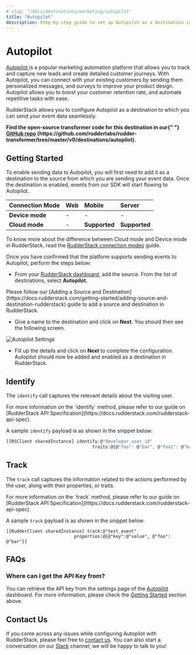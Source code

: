 ```yaml
---
# slug: "/docs/destinations/marketing/autopilot"
title: "Autopilot"
description: Step-by-step guide to set up Autopilot as a destination in RudderStack.
---
```


# Autopilot

[Autopilot ](https://www.autopilothq.com/)is a popular marketing automation platform that allows you to track and capture new leads and create detailed customer journeys. With Autopilot, you can connect with your existing customers by sending them personalized messages, and surveys to improve your product design. Autopilot allows you to boost your customer retention rate, and automate repetitive tasks with ease.

RudderStack allows you to configure Autopilot as a destination to which you can send your event data seamlessly.

<div class="successBlock">
  <strong>
    Find the open-source transformer code for this destination in our{" "}
    <a href="">GitHub repo</a>
    (https://github.com/rudderlabs/rudder-transformer/tree/master/v0/destinations/autopilot).
  </strong>
</div>

## Getting Started

To enable sending data to Autopilot, you will first need to add it as a destination to the source from which you are sending your event data. Once the destination is enabled, events from our SDK will start flowing to Autopilot.

| **Connection Mode** | **Web** | **Mobile**    | **Server**    |
| :------------------ | :------ | :------------ | :------------ |
| **Device mode**     | -       | -             | -             |
| **Cloud mode**      | -       | **Supported** | **Supported** |

<div class="infoBlock">
To know more about the difference between Cloud mode and Device mode in RudderStack, read the <a href="../../get-started/rudderstack-connection-modes">RudderStack connection modes</a> guide.

</div>

Once you have confirmed that the platform supports sending events to Autopilot, perform the steps below:

- From your [RudderStack dashboard](https://app.rudderlabs.com/), add the source. From the list of destinations, select **Autopilot.**

<div class="infoBlock">
Please follow our [Adding a Source and Destination](https://docs.rudderstack.com/getting-started/adding-source-and-destination-rudderstack) guide to add a source and destination in RudderStack.

</div>

- Give a name to the destination and click on **Next**. You should then see the following screen.

![Autopilot Settings](../../.gitbook/assets/autopilot.png)

- Fill up the details and click on **Next** to complete the configuration. Autopilot should now be added and enabled as a destination in RudderStack.

## Identify

The `identify` call captures the relevant details about the visiting user.

<div class="infoBlock">
For more information on the `identify` method, please refer to our guide on [RudderStack API Specification](https://docs.rudderstack.com/rudderstack-api-spec).

</div>

A sample `identify` payload is as shown in the snippet below:

```javascript
[[RSClient sharedInstance] identify:@"developer_user_id"
                                 traits:@{@"foo": @"bar", @"foo1": @"bar1"}];
```

## Track

The `track` call captures the information related to the actions performed by the user, along with their properties, or traits.

<div class="infoBlock">
For more information on the `track` method, please refer to our guide on [RudderStack API Specification](https://docs.rudderstack.com/rudderstack-api-spec).

</div>

A sample `track` payload is as shown in the snippet below:

```text
[[RudderClient sharedInstance] track:@"test_event"
                          properties:@{@"key":@"value", @"foo": @"bar"}]
```

## FAQs

### Where can I get the API Key from?

You can retrieve the API key from the settings page of the [Autopilot](https://dashboard.branch.io/#/settings) dashboard. For more information, please check the [Getting Started](https://docs.rudderstack.com/destinations/autopilot#getting-started) section above.

## Contact Us

If you come across any issues while configuring Autopilot with RudderStack, please feel free to [contact us](mailto:%20docs@rudderstack.com). You can also start a conversation on our [Slack](https://rudderstack.com/join-rudderstack-slack-community) channel; we will be happy to talk to you!
